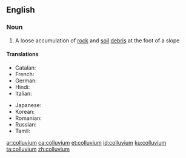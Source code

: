 ==English==

===Noun===
{{wikipedia}}
{{en-noun|colluvia|s}}

# {{context|geology|lang=en}} A loose accumulation of [[rock]] and [[soil]] [[debris]] at the foot of a slope

====Translations====
{{trans-top|a loose accumulation of rock and soil debris at the foot of a slope}}
* Catalan: {{t|ca|col·luvió|m}}
* French: {{t+|fr|colluvion|m}}
* German: {{t|de|Kolluvium}}
* Hindi: {{t|hi|मिश्रोढ़क|tr=miśrōṛhak|sc=Deva}}
* Italian: {{t|it|colluvium}}
{{trans-mid}}
* Japanese: {{t|ja|崩積層|tr=ほうせきそう, hōsekisō|sc=Jpan}}
* Korean: {{t+|ko|붕적토|tr=bung-jeok-to, 崩積土|sc=Kore}}
* Romanian: {{t+|ro|coluviu|n}}
* Russian: {{t|ru|коллю́вий|m}}
* Tamil: {{t|ta|பாறை புதர்|sc=Taml}}
{{trans-bottom}}

[[ar:colluvium]]
[[ca:colluvium]]
[[et:colluvium]]
[[id:colluvium]]
[[ku:colluvium]]
[[ta:colluvium]]
[[zh:colluvium]]